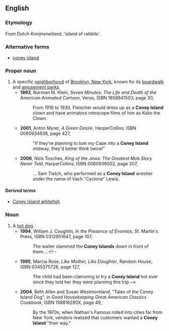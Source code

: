 {{wikipedia}}
==English==
===Etymology===
From Dutch ''Konijneneiland'', 'island of rabbits'. 

===Alternative forms===
* {{sense|noun, hot dog}} [[coney island]]

===Proper noun===
{{en-noun|-}}

# A specific [[neighborhood]] of [[w:Brooklyn|Brooklyn, New York]], known for its [[boardwalk]] and [[amusement park]]s.
#*'''1993''', Norman M. Klein, ''Seven Minutes: The Life and Death of the American Animated Cartoon'', Verso, ISBN 1859841503, page 20,
#*:From 1916 to 1930, Fleischer would dress up as a '''Coney Island''' clown and have animators rotoscope films of him as Koko the Clown.
#*'''2001''', Anton Myrer, ''A Green Desire'', HarperCollins, ISBN 0060934638, page 427,
#*:"If they're planning to tum my Cape into a '''Coney Island''' midway, they'd better think twice!"
#*'''2006''', Nick Tosches, ''King of the Jews: The Greatest Mob Story Never Told'', HarperCollins, ISBN 0060936002, page 207,
#*:... Sam Tietch, who performed as a '''Coney Island''' wrestler under the name of Vach "Cyclone" Lewis.

====Derived terms====
* [[Coney Island whitefish]]
===Noun===
{{en-noun|s}}

# A [[hot dog]].
#*'''1994''', William J. Coughlin, ''In the Presence of Enemies'', St. Martin's Press, ISBN 0312951647, page 107,
#*:The waiter slammed the '''Coney Islands''' down in front of them....<!--
#*'''1995''', Marcia Rose, ''Like Mother, Like Daughter'', Random House, ISBN 0345375726, page 127,
#*:The child had been clamoring to try a '''Coney Island''' hot ever since they told her they were planning this trip.-->
#*'''2004''', Beth Allen and Susan Westmoreland, "Tales of the Coney Island Dog", in ''Good Housekeeping Great American Classics Cookbook'', ISBN 158816280X, page 49,
#*:By the 1970s, when Nathan's Famous rolled into cities far from New York, vendors realized that customers wanted a '''Coney Island''' "their way."